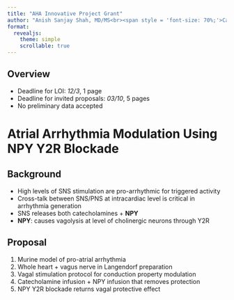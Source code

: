 ```yaml
---
title: "AHA Innovative Project Grant"
author: "Anish Sanjay Shah, MD/MS<br><span style = 'font-size: 70%;'>Cardiology Fellow<br>University of Illinois at Chicago</span>"
format: 
  revealjs:
    theme: simple
    scrollable: true
---
```


## Overview

- Deadline for LOI: _12/3_, 1 page
- Deadline for invited proposals: _03/10_, 5 pages
- No preliminary data accepted

# Atrial Arrhythmia Modulation Using NPY Y2R Blockade

## Background

- High levels of SNS stimulation are pro-arrhythmic for triggered activity
- Cross-talk between SNS/PNS at intracardiac level is critical in arrhythmia generation
- SNS releases both catecholamines + __NPY__
- __NPY__: causes vagolysis at level of cholinergic neurons through Y2R 

## Proposal

1. Murine model of pro-atrial arrhythmia
1. Whole heart + vagus nerve in Langendorf preparation
1. Vagal stimulation protocol for conduction property modulation
1. Catecholamine infusion + NPY infusion that removes protection 
1. NPY Y2R blockade returns vagal protective effect

